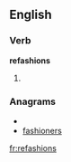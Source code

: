==English==
===Verb===
'''refashions'''
# {{third-person singular of|[[refashion]]}}

===Anagrams===
* {{alphagram|aefhinorss}}
* [[fashioners#English|fashioners]]

[[fr:refashions]]